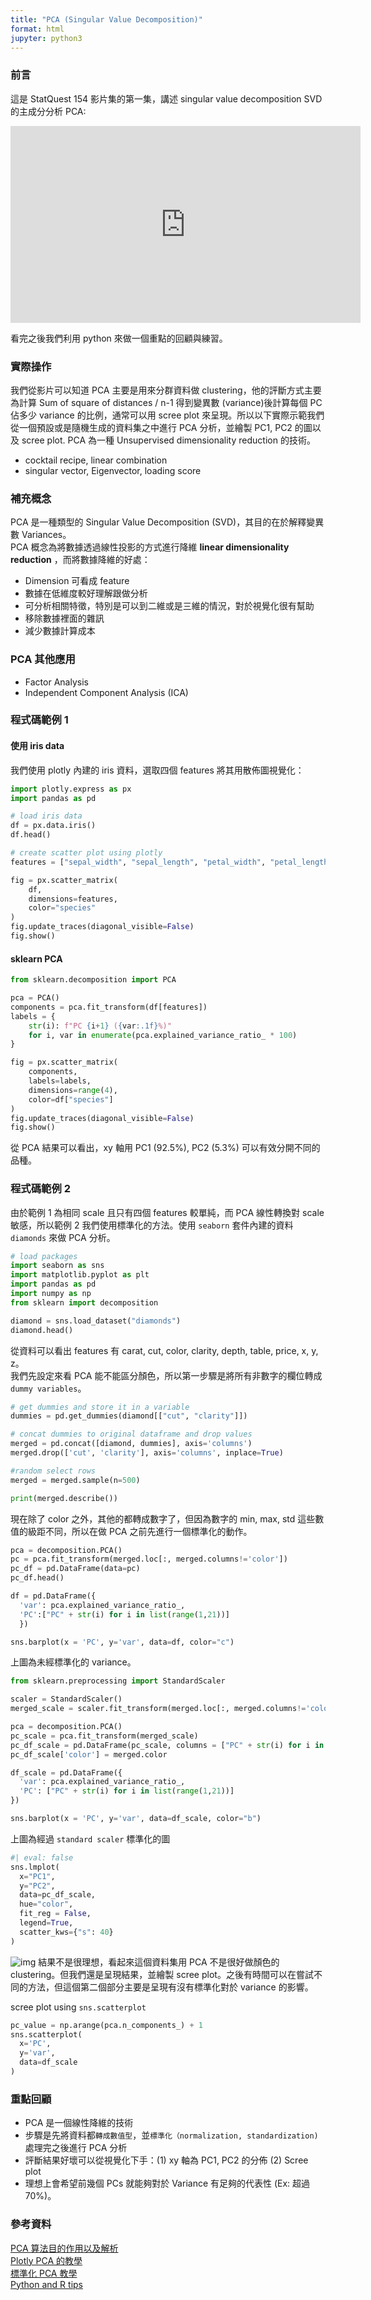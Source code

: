 ```yaml
---
title: "PCA (Singular Value Decomposition)"
format: html
jupyter: python3
---
```

### 前言

這是 StatQuest  154 影片集的第一集，講述 singular value decomposition SVD 的主成分分析 PCA:

<iframe width="560" height="315" src="https://www.youtube.com/embed/FgakZw6K1QQ" title="YouTube video player" frameborder="0" allow="accelerometer; autoplay; clipboard-write; encrypted-media; gyroscope; picture-in-picture" allowfullscreen></iframe>

看完之後我們利用 python 來做一個重點的回顧與練習。

### 實際操作  
我們從影片可以知道 PCA 主要是用來分群資料做 clustering，他的評斷方式主要為計算 Sum of square of distances / n-1 得到變異數 (variance)後計算每個 PC 佔多少 variance 的比例，通常可以用 scree plot 來呈現。所以以下實際示範我們從一個預設或是隨機生成的資料集之中進行 PCA 分析，並繪製 PC1, PC2 的圖以及 scree plot. PCA 為一種 Unsupervised dimensionality reduction 的技術。

- cocktail recipe, linear combination
- singular vector, Eigenvector, loading score  

### 補充概念
PCA 是一種類型的 Singular Value Decomposition (SVD)，其目的在於解釋變異數 Variances。  
PCA 概念為將數據透過線性投影的方式進行降維 **linear dimensionality reduction** ，而將數據降維的好處：

- Dimension 可看成 feature
- 數據在低維度較好理解跟做分析
- 可分析相關特徵，特別是可以到二維或是三維的情況，對於視覺化很有幫助
- 移除數據裡面的雜訊
- 減少數據計算成本

### PCA 其他應用
- Factor Analysis
- Independent Component Analysis (ICA)

### 程式碼範例 1 
####  使用 iris data
我們使用 plotly 內建的 iris 資料，選取四個 features 將其用散佈圖視覺化：
```python
import plotly.express as px
import pandas as pd

# load iris data
df = px.data.iris()
df.head()
```

```python
# create scatter plot using plotly
features = ["sepal_width", "sepal_length", "petal_width", "petal_length"]

fig = px.scatter_matrix(
    df,
    dimensions=features,
    color="species"
)
fig.update_traces(diagonal_visible=False)
fig.show()

```

#### sklearn PCA
```python
from sklearn.decomposition import PCA

pca = PCA()
components = pca.fit_transform(df[features])
labels = {
    str(i): f"PC {i+1} ({var:.1f}%)"
    for i, var in enumerate(pca.explained_variance_ratio_ * 100)
}

fig = px.scatter_matrix(
    components,
    labels=labels,
    dimensions=range(4),
    color=df["species"]
)
fig.update_traces(diagonal_visible=False)
fig.show()
```



從 PCA 結果可以看出，xy 軸用 PC1 (92.5%), PC2 (5.3%) 可以有效分開不同的品種。

### 程式碼範例 2
由於範例 1 為相同 scale 且只有四個 features 較單純，而 PCA 線性轉換對 scale 敏感，所以範例 2 我們使用標準化的方法。使用 `seaborn` 套件內建的資料 `diamonds` 來做 PCA 分析。

```python
# load packages
import seaborn as sns
import matplotlib.pyplot as plt
import pandas as pd
import numpy as np
from sklearn import decomposition

diamond = sns.load_dataset("diamonds")
diamond.head()
```
從資料可以看出 features 有 carat, cut, color, clarity, depth, table, price, x, y, z。  
我們先設定來看 PCA 能不能區分顏色，所以第一步驟是將所有非數字的欄位轉成 `dummy variables `。

```python
# get dummies and store it in a variable
dummies = pd.get_dummies(diamond[["cut", "clarity"]])

# concat dummies to original dataframe and drop values
merged = pd.concat([diamond, dummies], axis='columns')
merged.drop(['cut', 'clarity'], axis='columns', inplace=True)

#random select rows
merged = merged.sample(n=500)

print(merged.describe())
```

現在除了 color 之外，其他的都轉成數字了，但因為數字的 min, max, std 這些數值的級距不同，所以在做 PCA 之前先進行一個標準化的動作。
```python
pca = decomposition.PCA()
pc = pca.fit_transform(merged.loc[:, merged.columns!='color'])
pc_df = pd.DataFrame(data=pc)
pc_df.head()

df = pd.DataFrame({
  'var': pca.explained_variance_ratio_,
  'PC':["PC" + str(i) for i in list(range(1,21))]
  })

sns.barplot(x = 'PC', y='var', data=df, color="c")
```

上圖為未經標準化的 variance。

```python
from sklearn.preprocessing import StandardScaler

scaler = StandardScaler()
merged_scale = scaler.fit_transform(merged.loc[:, merged.columns!='color'])

pca = decomposition.PCA()
pc_scale = pca.fit_transform(merged_scale)
pc_df_scale = pd.DataFrame(pc_scale, columns = ["PC" + str(i) for i in list(range(1,21))])
pc_df_scale['color'] = merged.color

df_scale = pd.DataFrame({
  'var': pca.explained_variance_ratio_,
  'PC': ["PC" + str(i) for i in list(range(1,21))]
})

sns.barplot(x = 'PC', y='var', data=df_scale, color="b")
```

上圖為經過 `standard scaler` 標準化的圖

```python
#| eval: false
sns.lmplot(
  x="PC1",
  y="PC2",
  data=pc_df_scale,
  hue="color",
  fit_reg = False,
  legend=True,
  scatter_kws={"s": 40}
)
```

![img](scatter.png)
結果不是很理想，看起來這個資料集用 PCA 不是很好做顏色的 clustering。但我們還是呈現結果，並繪製 scree plot。之後有時間可以在嘗試不同的方法，但這個第二個部分主要是呈現有沒有標準化對於 variance 的影響。

scree plot using `sns.scatterplot`
```python
pc_value = np.arange(pca.n_components_) + 1
sns.scatterplot(
  x='PC',
  y='var',
  data=df_scale
)
```

### 重點回顧  
- PCA 是一個線性降維的技術
- 步驟是先將資料都`轉成數值型`，並`標準化（normalization, standardization)` 處理完之後進行 PCA 分析
- 評斷結果好壞可以從視覺化下手：(1) xy 軸為 PC1, PC2 的分佈 (2) Scree plot
- 理想上會希望前幾個 PCs 就能夠對於 Variance 有足夠的代表性 (Ex: 超過 70%)。

### 參考資料
[PCA 算法目的作用以及解析](https://blog.csdn.net/NeverLate_gogogo/article/details/88683904)  
[Plotly PCA 的教學](https://plotly.com/python/pca-visualization/)  
[標準化 PCA 教學](https://www.datasklr.com/principal-component-analysis-and-factor-analysis/principal-component-analysis)  
[Python and R tips](https://cmdlinetips.com/2018/03/pca-example-in-python-with-scikit-learn/)
